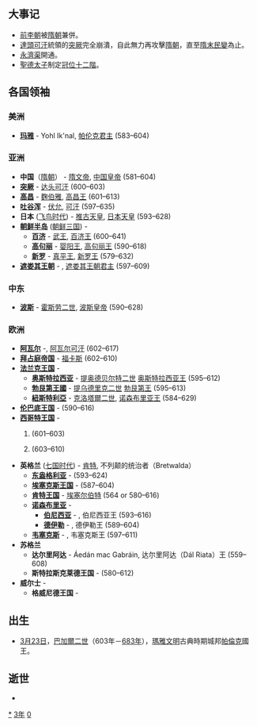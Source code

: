 {{yearTOC|603|高昌'''[[延和_(麴伯雅)|延和]]二年'''；隋'''[[仁寿_(杨坚)|仁寿]]三年'''；新罗'''[[建福_(新羅真平王)|建福]]二十年'''}}

== 大事记 ==
*[[前李朝|前李朝]]被[[隋朝|隋朝]]兼併。
*[[達頭可汗|達頭可汗]]統領的[[突厥|突厥]]完全崩潰，自此無力再攻擊[[隋朝|隋朝]]，直至[[隋末民變|隋末民變]]為止。
*[[永濟渠|永濟渠]]開通。
*[[聖德太子|聖德太子]]制定[[冠位十二階|冠位十二階]]。

== 各国领袖 ==
=== 美洲 ===
*'''[[玛雅文明|玛雅]]''' - Yohl Ik'nal, [[帕伦克|帕伦克君主]] (583–604)
===亚洲===
*'''中国'''（[[隋朝|隋朝]]） - [[隋文帝|隋文帝]], [[隋朝君主列表|中国皇帝]] (581–604)
*'''[[突厥|突厥]]''' - [[达头可汗|达头可汗]] (600–603)
*'''[[高昌|高昌]]''' - [[麴伯雅|麴伯雅]], [[麴氏高昌|高昌王]] (601–613)
*'''[[吐谷浑|吐谷浑]]''' - [[伏允|伏允]], [[吐谷浑首领列表|可汗]] (597–635)
*'''日本''' ([[飞鸟时代|飞鸟时代]]) - [[推古天皇|推古天皇]], [[日本天皇|日本天皇]] (593–628)
*'''[[朝鲜半岛|朝鲜半岛]]''' ([[朝鲜三国|朝鲜三国]]) -
**'''[[百济|百济]]''' - [[百济武王|武王]], [[百济君主列表|百济王]] (600–641)
**'''[[高句丽|高句丽]]''' - [[婴阳王|婴阳王]], [[高句丽君主列表|高句丽王]] (590–618)
**'''[[新罗|新罗]]''' - [[真平王|真平王]], [[新罗君主列表|新罗王]] (579–632)
*'''[[遮娄其王朝|遮娄其王朝]]''' - {{link-en|曼伽梨娑|Mangalesa}}, [[遮娄其王朝|遮娄其王朝君主]] (597–609) 
===中东===
*'''[[波斯|波斯]]''' - [[霍斯劳二世|霍斯劳二世]], [[萨珊王朝|波斯皇帝]] (590–628)

===欧洲===
*'''[[阿瓦尔人|阿瓦尔]]''' -{{link-en|巴颜二世|Bayan II}}, [[可汗|阿瓦尔可汗]] (602–617)
*'''[[拜占庭帝国|拜占庭帝国]]''' - [[福卡斯|福卡斯]] (602–610)
*'''[[法兰克王国|法兰克王国]]''' - 
**'''[[奥斯特拉西亚|奥斯特拉西亚]]''' - [[提奥德贝尔特二世|提奥德贝尔特二世]] [[墨洛温王朝|奥斯特拉西亚王]] (595–612)
**'''[[勃艮第|勃艮第王國]]''' - [[提乌德里克二世|提乌德里克二世]] [[墨洛温王朝|勃艮第王]] (595–613)
**'''[[紐斯特利亞|紐斯特利亞]]''' - [[克洛塔爾二世|克洛塔爾二世]], [[墨洛温王朝|诺森布里亚王]] (584–629)
*'''[[伦巴底人|伦巴底王国]]''' - {{link-en|阿吉卢尔夫|Agilulf}} (590–616)
*'''[[西哥特王国|西哥特王国]]''' - 
*#{{link-en|利奥瓦斯二世|Liuva II}} (601–603)
*#{{link-en|维特里克|Witteric}} (603–610)
*'''英格兰''' ([[七国时代|七国时代]]) - [[埃塞尔伯特_(肯特王国)|肯特]], 不列颠的统治者（Bretwalda）
**'''[[东盎格利亚|东盎格利亚]]''' - {{link-en|雷德沃尔德|Raedwald of East Anglia}} (593–624)
**'''[[埃塞克斯王国|埃塞克斯王国]]''' - {{link-en|斯利达|Sledda of Essex}} (587–604)
**'''[[肯特王国|肯特王国]]''' - [[埃塞尔伯特_(肯特王国)|埃塞尔伯特]] (564 or 580–616)
**'''[[诺森布里亚|诺森布里亚]]''' - 
***'''[[伯尼西亚|伯尼西亚]]''' - {{link-en|埃特尔弗里特|Aethelfrith of Northumbria}}, 伯尼西亚王 (593–616)
***'''[[德伊勒|德伊勒]]''' - {{link-en|埃特尔瑞克|Aethelric of Deira}}, 德伊勒王 (589–604)
**'''[[韦塞克斯|韦塞克斯]]''' - {{link-en|切奥尔乌尔夫|Ceolwulf of Wessex}}, 韦塞克斯王 (597–611)
*'''苏格兰'''
**'''达尔里阿达''' - Áedán mac Gabráin, 达尔里阿达（Dál Riata）王 (559–608)
**'''斯特拉斯克莱德王国''' - {{link-en|赖泽赫·哈尔|Rhydderch Hael}} (580–612)
*'''威尔士''' -
**'''格威尼德王国''' - 

== 出生 ==
*[[3月23日|3月23日]]，[[巴加爾二世|巴加爾二世]]（603年－[[683年|683年]]），[[瑪雅文明|瑪雅文明]]古典時期城邦[[帕倫克|帕倫克]]國王。

== 逝世 ==
{{Wikisource year mention}}
*

[[Category:603年|*]]
[[Category:600年代|3年]]
[[Category:7世纪各年|0]]